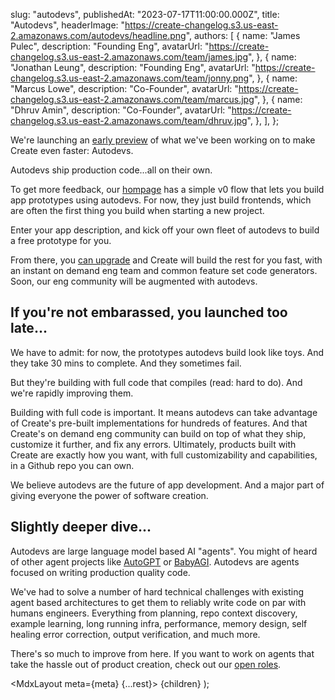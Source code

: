 
  slug: "autodevs",
  publishedAt: "2023-07-17T11:00:00.000Z",
  title: "Autodevs",
  headerImage:
    "https://create-changelog.s3.us-east-2.amazonaws.com/autodevs/headline.png",
  authors: [
    {
      name: "James Pulec",
      description: "Founding Eng",
      avatarUrl:
        "https://create-changelog.s3.us-east-2.amazonaws.com/team/james.jpg",
    },
    {
      name: "Jonathan Leung", 
      description: "Founding Eng",
      avatarUrl: "https://create-changelog.s3.us-east-2.amazonaws.com/team/jonny.png",
    },
    {
      name: "Marcus Lowe",
      description: "Co-Founder",
      avatarUrl: "https://create-changelog.s3.us-east-2.amazonaws.com/team/marcus.jpg",
    },
    {
      name: "Dhruv Amin",
      description: "Co-Founder",
      avatarUrl:
        "https://create-changelog.s3.us-east-2.amazonaws.com/team/dhruv.jpg",
    },
  ],
};

We're launching an [early preview](https://create.xyz/onboarding) of what we've been working on to make Create even faster: Autodevs.

Autodevs ship production code...all on their own. 

To get more feedback, our [hompage](https://create.xyz) has a simple v0 flow that lets you build app prototypes using autodevs. For now, they just build frontends, which are often the first thing you build when starting a new project. 

Enter your app description, and kick off your own fleet of autodevs to build a free prototype for you.

<YouTube youTubeId="mShtFv5K4hA" />

From there, you [can upgrade](https://create.xyz/upgrade) and Create will build the rest for you fast, with an instant on demand eng team and common feature set code generators. Soon, our eng community will be augmented with autodevs. 

## If you're not embarassed, you launched too late...

We have to admit: for now, the prototypes autodevs build look like toys. And they take 30 mins to complete. And they sometimes fail.  

But they're building with full code that compiles (read: hard to do). And we're rapidly improving them. 

Building with full code is important. It means autodevs can take advantage of Create's pre-built implementations for hundreds of features. And that Create's on demand eng community can build on top of what they ship, customize it further, and fix any errors. Ultimately, products built with Create are exactly how you want, with full customizability and capabilities, in a Github repo you can own. 

We believe autodevs are the future of app development. And a major part of giving everyone the power of software creation. 

## Slightly deeper dive...

Autodevs are large language model based AI "agents". You might of heard of other agent projects like [AutoGPT](https://github.com/Significant-Gravitas/Auto-GPT) or [BabyAGI](https://github.com/yoheinakajima/babyagi). Autodevs are agents focused on writing production quality code.

We've had to solve a number of hard technical challenges with existing agent based architectures to get them to reliably write code on par with humans engineers. Everything from planning, repo context discovery, example learning, long running infra, performance, memory design, self healing error correction, output verification, and much more.   

There's so much to improve from here. If you want to work on agents that take the hassle out of product creation, check out our [open roles](https://jobs.ashbyhq.com/create).

  <MdxLayout meta={meta} {...rest}>
    {children}
  </MdxLayout>
);
